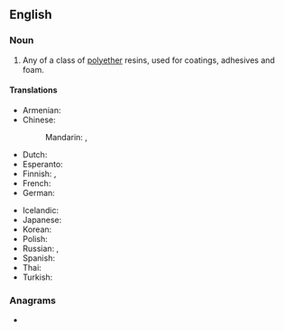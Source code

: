 ==English==

===Noun===
{{wikipedia|epoxy}}
{{en-noun|~}}

# Any of a class of [[polyether]] resins, used for coatings, adhesives and foam.

====Translations====
{{trans-top|polyether resin}}
* Armenian: {{t-needed|hy}}
* Chinese:
*: Mandarin: {{t+|cmn|環氧樹脂}}, {{t+|cmn|环氧树脂|tr=huányǎng shùzhī}}
* Dutch: {{t+|nl|epoxyhars|m|n}}
* Esperanto: {{t-needed|eo}}
* Finnish: {{t|fi|epoksihartsi}}, {{t|fi|epoksi}}
* French: {{t+|fr|époxy|m}}
* German: {{t|de|Epoxidharz|n}}
{{trans-mid}}
* Icelandic: {{t|is|epoxíð|n}}
* Japanese: {{t-needed|ja}}
* Korean: {{t-needed|ko}}
* Polish: {{t|pl|żywica epoksydowa|f}}
* Russian: {{t|ru|эпокси́дная смола́|f}}, {{t+|ru|эпокси́дка|f}} {{qualifier|colloquial}}
* Spanish: {{t-needed|es}}
* Thai: {{t-needed|th}}
* Turkish: {{t-needed|tr}}
{{trans-bottom}}

===Anagrams===
* {{anagrams|en|a=eeinoprsxy|perionyxes}}